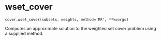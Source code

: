 # wset_cover { #geomcover.cover.wset_cover }

`cover.wset_cover(subsets, weights, method='RR', **kwargs)`

Computes an approximate solution to the weighted set cover problem using a supplied method.